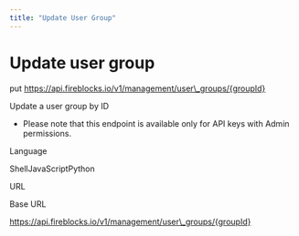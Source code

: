 ```yaml
---
title: "Update User Group"
---
```

  
  # Update user group

put https://api.fireblocks.io/v1/management/user\_groups/{groupId}

Update a user group by ID

*   Please note that this endpoint is available only for API keys with Admin permissions.

Language

ShellJavaScriptPython

URL

Base URL

https://api.fireblocks.io/v1/management/user\_groups/{groupId}